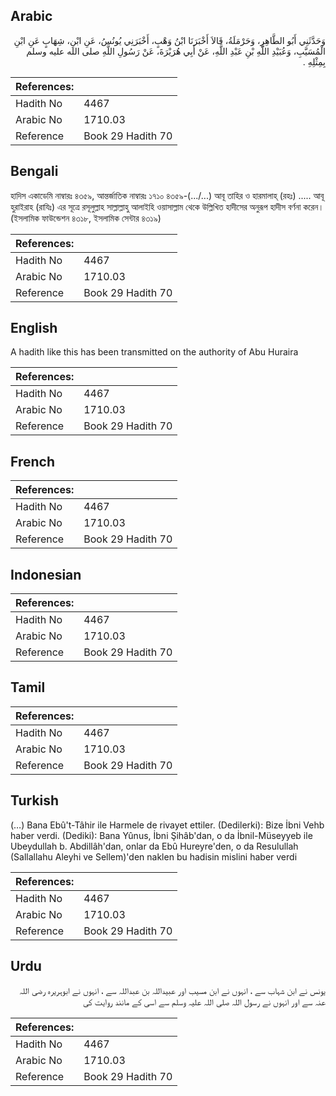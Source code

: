 ## Arabic


<div dir="rtl" lang="ar" style={{fontSize:'larger',backgroundColor:'#f8f9fa',padding:20}}>
وَحَدَّثَنِي أَبُو الطَّاهِرِ، وَحَرْمَلَةُ، قَالاَ أَخْبَرَنَا ابْنُ وَهْبٍ، أَخْبَرَنِي يُونُسُ، عَنِ ابْنِ، شِهَابٍ عَنِ ابْنِ الْمُسَيَّبِ، وَعُبَيْدِ اللَّهِ بْنِ عَبْدِ اللَّهِ، عَنْ أَبِي هُرَيْرَةَ، عَنْ رَسُولِ اللَّهِ صلى الله عليه وسلم بِمِثْلِهِ ‏.‏
</div>
<div style={{backgroundColor:'#f8f9fa',padding:20, marginBottom: 10}}><table> <thead> <tr> <th>References:</th> <th></th> </tr> </thead> <tbody><tr><td>Hadith No</td><td>4467</td></tr><tr><td>Arabic No</td><td>1710.03</td></tr><tr><td>Reference</td><td>Book 29 Hadith 70</td></tr></tbody></table></div>

## Bengali


<div dir="ltr" lang="bn" style={{fontSize:'larger',backgroundColor:'#f8f9fa',padding:20}}>
হাদিস একাডেমি নাম্বারঃ ৪৩৫৯, আন্তর্জাতিক নাম্বারঃ ১৭১০ ৪৩৫৯-(.../...) আবূ তাহির ও হারমালাহ্ (রহঃ) ..... আবূ হুরাইরাহ (রাযিঃ) এর সূত্রে রসূলুল্লাহ সাল্লাল্লাহু আলাইহি ওয়াসাল্লাম থেকে উল্লিখিত হাদীসের অনুরূপ হাদীস বর্ণনা করেন। (ইসলামিক ফাউন্ডেশন ৪৩১৮, ইসলামিক সেন্টার ৪৩১৯)
</div>
<div style={{backgroundColor:'#f8f9fa',padding:20, marginBottom: 10}}><table> <thead> <tr> <th>References:</th> <th></th> </tr> </thead> <tbody><tr><td>Hadith No</td><td>4467</td></tr><tr><td>Arabic No</td><td>1710.03</td></tr><tr><td>Reference</td><td>Book 29 Hadith 70</td></tr></tbody></table></div>

## English


<div dir="ltr" lang="en" style={{fontSize:'larger',backgroundColor:'#f8f9fa',padding:20}}>
A hadith like this has been transmitted on the authority of Abu Huraira
</div>
<div style={{backgroundColor:'#f8f9fa',padding:20, marginBottom: 10}}><table> <thead> <tr> <th>References:</th> <th></th> </tr> </thead> <tbody><tr><td>Hadith No</td><td>4467</td></tr><tr><td>Arabic No</td><td>1710.03</td></tr><tr><td>Reference</td><td>Book 29 Hadith 70</td></tr></tbody></table></div>

## French


<div dir="ltr" lang="fr" style={{fontSize:'larger',backgroundColor:'#f8f9fa',padding:20}}>

</div>
<div style={{backgroundColor:'#f8f9fa',padding:20, marginBottom: 10}}><table> <thead> <tr> <th>References:</th> <th></th> </tr> </thead> <tbody><tr><td>Hadith No</td><td>4467</td></tr><tr><td>Arabic No</td><td>1710.03</td></tr><tr><td>Reference</td><td>Book 29 Hadith 70</td></tr></tbody></table></div>

## Indonesian


<div dir="ltr" lang="id" style={{fontSize:'larger',backgroundColor:'#f8f9fa',padding:20}}>

</div>
<div style={{backgroundColor:'#f8f9fa',padding:20, marginBottom: 10}}><table> <thead> <tr> <th>References:</th> <th></th> </tr> </thead> <tbody><tr><td>Hadith No</td><td>4467</td></tr><tr><td>Arabic No</td><td>1710.03</td></tr><tr><td>Reference</td><td>Book 29 Hadith 70</td></tr></tbody></table></div>

## Tamil


<div dir="ltr" lang="ta" style={{fontSize:'larger',backgroundColor:'#f8f9fa',padding:20}}>

</div>
<div style={{backgroundColor:'#f8f9fa',padding:20, marginBottom: 10}}><table> <thead> <tr> <th>References:</th> <th></th> </tr> </thead> <tbody><tr><td>Hadith No</td><td>4467</td></tr><tr><td>Arabic No</td><td>1710.03</td></tr><tr><td>Reference</td><td>Book 29 Hadith 70</td></tr></tbody></table></div>

## Turkish


<div dir="ltr" lang="tr" style={{fontSize:'larger',backgroundColor:'#f8f9fa',padding:20}}>
(…) Bana Ebû't-Tâhir ile Harmele de rivayet ettiler. (Dedilerki): Bize İbni Vehb haber verdi. (Dediki): Bana Yûnus, İbni Şihâb'dan, o da İbnil-Müseyyeb ile Ubeydullah b. Abdillâh'dan, onlar da Ebû Hureyre'den, o da Resulullah (Sallallahu Aleyhi ve Sellem)'den naklen bu hadisin mislini haber verdi
</div>
<div style={{backgroundColor:'#f8f9fa',padding:20, marginBottom: 10}}><table> <thead> <tr> <th>References:</th> <th></th> </tr> </thead> <tbody><tr><td>Hadith No</td><td>4467</td></tr><tr><td>Arabic No</td><td>1710.03</td></tr><tr><td>Reference</td><td>Book 29 Hadith 70</td></tr></tbody></table></div>

## Urdu


<div dir="rtl" lang="ur" style={{fontSize:'larger',backgroundColor:'#f8f9fa',padding:20}}>
یونس نے ابن شہاب سے ، انہوں نے ابن مسیب اور عبیداللہ بن عبداللہ سے ، انہوں نے ابوہریرہ رضی اللہ عنہ سے اور انہوں نے رسول اللہ صلی اللہ علیہ وسلم سے اسی کے مانند روایت کی
</div>
<div style={{backgroundColor:'#f8f9fa',padding:20, marginBottom: 10}}><table> <thead> <tr> <th>References:</th> <th></th> </tr> </thead> <tbody><tr><td>Hadith No</td><td>4467</td></tr><tr><td>Arabic No</td><td>1710.03</td></tr><tr><td>Reference</td><td>Book 29 Hadith 70</td></tr></tbody></table></div>